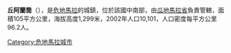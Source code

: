 '''丘阿蘭喬'''（{{lang-es|Chuarrancho}}），是[[危地馬拉|危地馬拉]]的城鎮，位於該國中南部，由[[瓜地馬拉省|瓜地馬拉省]]負責管轄，面積105平方公里，海拔高度1,299米，2002年人口10,101，人口密度每平方公里96.2人。

{{coord|14|49|N|90|31|W|display=title|region:GT_type:city_source:GNS-enwiki}}

{{Guatemala-geo-stub}}
[[Category:危地馬拉城市|Category:危地馬拉城市]]